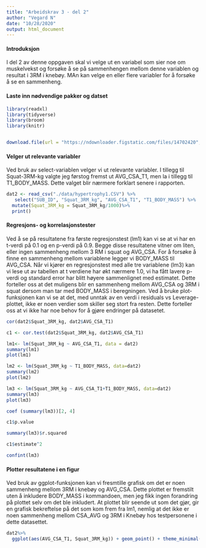 ```yaml
---
title: "Arbeidskrav 3 - del 2"
author: "Vegard N"
date: "10/28/2020"
output: html_document
---
```

#### Introduksjon ##
I del 2 av denne oppgaven skal vi velge ut en variabel som sier noe om muskelvekst og forsøke å se på sammenhengen mellom denne variablen og resultat i 3RM i knebøy. MAn kan velge en eller flere variabler for å forsøke å se en sammenheng. 



#### Laste inn nødvendige pakker og datset##

```r
library(readxl)
library(tidyverse)
library(broom)
library(knitr)


download.file(url = "https://ndownloader.figstatic.com/files/14702420", destfile = "./data/hypertrophy1.csv")

```




#### Velger ut relevante variabler##
Ved bruk av select-variablen velger vi ut relevante variabler. I tillegg til Squat-3RM-kg valgte jeg førstog fremst ut AVG_CSA_T1, men la i tillegg til T1_BODY_MASS. Dette valget blir nærmere forklart senere i rapporten. 

```r
dat2 <- read_csv("./data/hypertrophy1.CSV") %>%
   select("SUB_ID", "Squat_3RM_kg", "AVG_CSA_T1", "T1_BODY_MASS") %>%
  mutate(Squat_3RM_kg = Squat_3RM_kg/1000)%>%
  print()

```
#### Regresjons- og korrelasjonstester ##
Ved å se på resultatene fra første regresjonstest (lm1) kan vi se at vi har en t-verdi på 0.1 og en p-verdi på 0.9. Begge disse resultatene vitner om liten, eller ingen sammenheng mellom 3 RM i squat og AVG_CSA. For å forsøke å finne en sammenheng mellom variablene legger vi BODY_MASS til AVG_CSA. Når vi kjører en regresjonstest med alle tre variablene (lm3) kan vi lese ut av tabellen at t verdiene har økt nærmere 1.0, vi ha fått lavere p-verdi og standard error har blitt høyere sammenlignet med estimatet. Dette forteller oss at det muligens blir en sammenheng mellom AVG_CSA og 3RM i squat dersom man tar med BODY_MASS i beregningen.
Ved å bruke plot-funksjonen kan vi se at det, med unntak av en verdi i residuals vs Leverage-plottet, ikke er noen verdier som skiller seg stort fra resten. Dette forteller oss at vi ikke har noe behov for å gjøre endringer på datasetet.

```r

cor(dat2$Squat_3RM_kg, dat2$AVG_CSA_T1)

c1 <- cor.test(dat2$Squat_3RM_kg, dat2$AVG_CSA_T1)

lm1<- lm(Squat_3RM_kg ~ AVG_CSA_T1, data = dat2)
summary(lm1)
plot(lm1)

lm2 <- lm(Squat_3RM_kg ~ T1_BODY_MASS, data=dat2)
summary(lm2)
plot(lm2)

lm3 <- lm(Squat_3RM_kg ~ AVG_CSA_T1+T1_BODY_MASS, data=dat2)
summary(lm3)
plot(lm3)

coef (summary(lm3))[2, 4]

c1$p.value

summary(lm3)$r.squared

c1$estimate^2

confint(lm3)
```


#### Plotter resultatene i en figur##
Ved bruk av ggplot-funksjonen kan vi fresmtille grafisk om det er noen sammenheng mellom 3RM i knebøy og AVG_CSA. Dette plottet er fremstilt uten å inkludere BODY_MASS i kommandoen, men jeg fikk ingen forandring på plottet selv om det ble inkludert. At plottet blir seende ut som det gjør, gir en grafisk bekreftelse på det som kom frem fra lm1, nemlig at det ikke er noen sammenheng mellom CSA_AVG og 3RM i Knebøy hos testpersonene i dette datasettet.


```r
dat2%>%
  ggplot(aes(AVG_CSA_T1, Squat_3RM_kg)) + geom_point() + theme_minimal() + geom_smooth(se=FALSE, method="lm")
```




